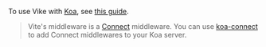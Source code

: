 To use Vike with [Koa](https://koajs.com), see [this guide](https://github.com/vikejs/vike/discussions/988#discussioncomment-6332915).

> Vite's middleware is a [Connect](https://www.npmjs.com/package/connect) middleware. You can use [koa-connect](https://www.npmjs.com/package/koa-connect) to add Connect middlewares to your Koa server.
